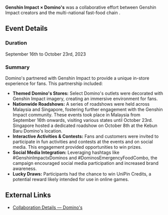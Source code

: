 {{CustomTabs
|tab1 = Overview
|tab2 = Gallery
}}
{{Event Infobox
|title      = Genshin Impact × Domino's
|type       = Collaboration
|image      = Collaboration Genshin Impact × Domino's.png
|country    = Malaysia
|country2   = Thailand
|country3   = Singapore
|time_known        = yes
|time_start        = 2023-09-16
|time_end          = 2023-10-23
}}
<!--{{Description|}}-->
'''Genshin Impact × Domino's''' was a collaborative effort between Genshin Impact creators {{w|miHoYo}} and the multi-national fast-food chain {{w|Domino's}}.

==Event Details==
===Duration===
September 16th to October 23rd, 2023

===Summary===
Domino's partnered with Genshin Impact to provide a unique in-store experience for fans. This partnership included:

* '''Themed Domino's Stores:''' Select Domino's outlets were decorated with Genshin Impact imagery, creating an immersive environment for fans.
* '''Nationwide Roadshows:''' A series of roadshows were held across Malaysia and Singapore, fostering further engagement with the Genshin Impact community. These events took place in Malaysia from September 16th onwards, visiting various states until October 23rd. Singapore hosted a dedicated roadshow on October 8th at the Kebun Baru Domino's location.
* '''Interactive Activities & Contests:''' Fans and customers were invited to participate in fun activities and contests at the events and on social media. This engagement provided opportunities to win prizes.
* '''Social Media Integration:''' Leveraging hashtags like #GenshinImpactxDominos and #DominosEmergencyFoodCombo, the campaign encouraged social media participation and increased brand awareness.
* '''Lucky Draws:''' Participants had the chance to win UniPin Credits, a potential reward likely intended for use in online games.

==External Links==
* [https://www.pizza.dominos.com.my/post/collaboration-with-genshin-impact-unipin Collaboration Details &mdash; Domino's]